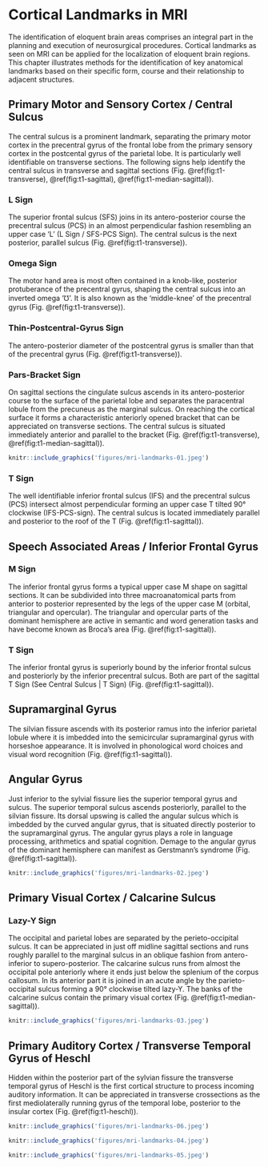 # Cortical Landmarks in MRI
The identification of eloquent brain areas comprises an integral part in the planning and execution of neurosurgical procedures. Cortical landmarks as seen on MRI can be applied for the localization of eloquent brain regions. This chapter illustrates methods for the identification of key anatomical landmarks based on their specific form, course and their relationship to adjacent structures.


## Primary Motor and Sensory Cortex / Central Sulcus
The central sulcus is a prominent landmark, separating the primary motor cortex in the precentral gyrus of the frontal lobe from the primary sensory cortex in the postcental gyrus of the parietal lobe. It is particularly well identifiable on transverse sections. The following signs help identify the central sulcus in transverse and sagittal sections (Fig. \@ref(fig:t1-transverse), \@ref(fig:t1-sagittal), \@ref(fig:t1-median-sagittal)).

### L Sign
The superior frontal sulcus (SFS) joins in its antero-posterior course the precentral sulcus (PCS) in an almost perpendicular fashion resembling an upper case ‘L’ (L Sign / SFS-PCS Sign). The central sulcus is the next posterior, parallel sulcus (Fig. \@ref(fig:t1-transverse)).

### Omega Sign
The motor hand area is most often contained in a knob-like, posterior protuberance of the precentral gyrus, shaping the central sulcus into an inverted omega ‘℧’. It is also known as the 'middle-knee' of the precentral gyrus (Fig. \@ref(fig:t1-transverse)).

### Thin-Postcentral-Gyrus Sign
The antero-posterior diameter of the postcentral gyrus is smaller than that of the precentral gyrus (Fig. \@ref(fig:t1-transverse)).

### Pars-Bracket Sign
On sagittal sections the cingulate sulcus ascends in its antero-posterior course to the surface of the parietal lobe and separates the paracentral lobule from the precuneus as the marginal sulcus. On reaching the cortical surface it forms a characteristic anteriorly opened bracket that can be appreciated on transverse sections. The central sulcus is situated immediately anterior and parallel to the bracket (Fig. \@ref(fig:t1-transverse), \@ref(fig:t1-median-sagittal)).

```r

knitr::include_graphics('figures/mri-landmarks-01.jpeg')
```

### T Sign
The well identifiable inferior frontal sulcus (IFS) and the precentral sulcus (PCS) intersect almost perpendicular forming an upper case T tilted 90° clockwise (IFS-PCS-sign). The central sulcus is located immediately parallel and posterior to the roof of the T (Fig. \@ref(fig:t1-sagittal)).


## Speech Associated Areas / Inferior Frontal Gyrus
### M Sign
The inferior frontal gyrus forms a typical upper case M shape on sagittal sections. It can be subdivided into three macroanatomical parts from anterior to posterior represented by the legs of the upper case M (orbital, triangular and opercular). The triangular and opercular parts of the dominant hemisphere are active in semantic and word generation tasks and have become known as Broca's area (Fig. \@ref(fig:t1-sagittal)).

### T Sign
The inferior frontal gyrus is superiorly bound by the inferior frontal sulcus and posteriorly by the inferior precentral sulcus. Both are part of the sagittal T Sign (See Central Sulcus | T Sign) (Fig. \@ref(fig:t1-sagittal)).


## Supramarginal Gyrus
The silvian fissure ascends with its posterior ramus into the inferior parietal lobule where it is imbedded into the semicircular supramarginal gyrus with horseshoe appearance. It is involved in phonological word choices and visual word recognition (Fig. \@ref(fig:t1-sagittal)).


## Angular Gyrus
Just inferior to the sylvial fissure lies the superior temporal gyrus and sulcus. The superior temporal sulcus ascends posteriorly, parallel to the silvian fissure. Its dorsal upswing is called the angular sulcus which is imbedded by the curved angular gyrus, that is situated directly posterior to the supramarginal gyrus.  The angular gyrus plays a role in language processing, arithmetics and spatial cognition. Demage to the angular gyrus of the dominant hemisphere can manifest as Gerstmann's syndrome (Fig. \@ref(fig:t1-sagittal)).

```r

knitr::include_graphics('figures/mri-landmarks-02.jpeg')
```


## Primary Visual Cortex / Calcarine Sulcus
### Lazy-Y Sign
<!-- Imaging of the Brain, Expert Radiology Series, Thomas P. Naidich -->
The occipital and parietal lobes are separated by the perieto-occipital sulcus. It can be appreciated in just off midline sagittal sections and runs roughly parallel to the marginal sulcus in an oblique fashion from antero-inferior to supero-posterior. The calcarine sulcus runs from almost the occipital pole anteriorly where it ends just below the splenium of the corpus callosum. In its anterior part it is joined in an acute angle by the parieto-occipital sulcus  forming a 90° clockwise tilted lazy-Y. The banks of the calcarine sulcus contain the primary visual cortex (Fig. \@ref(fig:t1-median-sagittal)).

```r

knitr::include_graphics('figures/mri-landmarks-03.jpeg')
```

## Primary Auditory Cortex / Transverse Temporal Gyrus of Heschl
Hidden within the posterior part of the sylvian fissure the transverse temporal gyrus of Heschl is the first cortical structure to process incoming auditory information. It can be appreciated in transverse crossections as the first mediolaterally running gyrus of the temporal lobe, posterior to the insular cortex (Fig. \@ref(fig:t1-heschl)).


```r

knitr::include_graphics('figures/mri-landmarks-06.jpeg')
```



```r

knitr::include_graphics('figures/mri-landmarks-04.jpeg')
```



```r

knitr::include_graphics('figures/mri-landmarks-05.jpeg')
```
